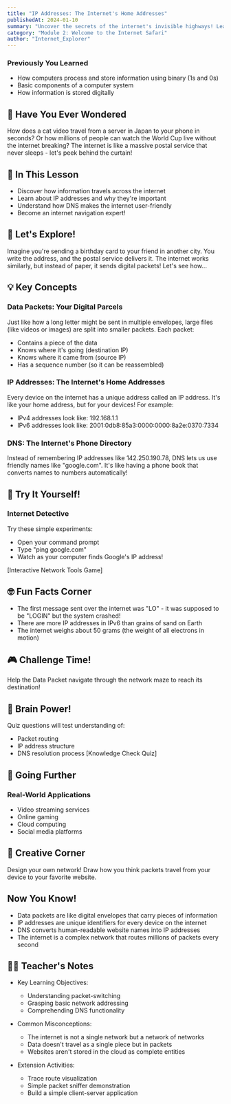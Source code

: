 ```yaml
---
title: "IP Addresses: The Internet's Home Addresses"
publishedAt: 2024-01-10
summary: "Uncover the secrets of the internet's invisible highways! Learn how data packets travel, IP addresses work, and DNS makes the internet user-friendly."
category: "Module 2: Welcome to the Internet Safari"
author: "Internet_Explorer"
---
```


### Previously You Learned

- How computers process and store information using binary (1s and 0s)
- Basic components of a computer system
- How information is stored digitally

## 🤔 Have You Ever Wondered

How does a cat video travel from a server in Japan to your phone in seconds? Or how millions of people can watch the World Cup live without the internet breaking? The internet is like a massive postal service that never sleeps - let's peek behind the curtain!

## 🎯 In This Lesson

- Discover how information travels across the internet
- Learn about IP addresses and why they're important
- Understand how DNS makes the internet user-friendly
- Become an internet navigation expert!

## 🧪 Let's Explore!

Imagine you're sending a birthday card to your friend in another city. You write the address, and the postal service delivers it. The internet works similarly, but instead of paper, it sends digital packets! Let's see how...

<PacketJourneyDemo />

## 💡 Key Concepts

### Data Packets: Your Digital Parcels

Just like how a long letter might be sent in multiple envelopes, large files (like videos or images) are split into smaller packets. Each packet:

- Contains a piece of the data
- Knows where it's going (destination IP)
- Knows where it came from (source IP)
- Has a sequence number (so it can be reassembled)

### IP Addresses: The Internet's Home Addresses

Every device on the internet has a unique address called an IP address. It's like your home address, but for your devices! For example:

- IPv4 addresses look like: 192.168.1.1
- IPv6 addresses look like: 2001:0db8:85a3:0000:0000:8a2e:0370:7334

### DNS: The Internet's Phone Directory

Instead of remembering IP addresses like 142.250.190.78, DNS lets us use friendly names like "google.com". It's like having a phone book that converts names to numbers automatically!

<DNSExplorer />

## 🏃 Try It Yourself!

### Internet Detective

Try these simple experiments:

- Open your command prompt
- Type "ping google.com"
- Watch as your computer finds Google's IP address!

[Interactive Network Tools Game]

## 🤓 Fun Facts Corner

- The first message sent over the internet was "LO" - it was supposed to be "LOGIN" but the system crashed!
- There are more IP addresses in IPv6 than grains of sand on Earth
- The internet weighs about 50 grams (the weight of all electrons in motion)

## 🎮 Challenge Time!

Help the Data Packet navigate through the network maze to reach its destination!

<NetworkMazeGame />

## 📝 Brain Power!

Quiz questions will test understanding of:

- Packet routing
- IP address structure
- DNS resolution process
  [Knowledge Check Quiz]

## 🌈 Going Further

### Real-World Applications

- Video streaming services
- Online gaming
- Cloud computing
- Social media platforms

## 🎨 Creative Corner

Design your own network! Draw how you think packets travel from your device to your favorite website.

## Now You Know!

- Data packets are like digital envelopes that carry pieces of information
- IP addresses are unique identifiers for every device on the internet
- DNS converts human-readable website names into IP addresses
- The internet is a complex network that routes millions of packets every second

## 👩‍🏫 Teacher's Notes

- Key Learning Objectives:

  - Understanding packet-switching
  - Grasping basic network addressing
  - Comprehending DNS functionality

- Common Misconceptions:

  - The internet is not a single network but a network of networks
  - Data doesn't travel as a single piece but in packets
  - Websites aren't stored in the cloud as complete entities

- Extension Activities:
  - Trace route visualization
  - Simple packet sniffer demonstration
  - Build a simple client-server application
